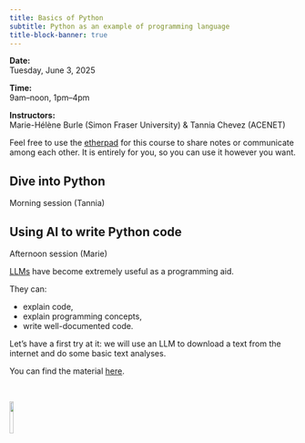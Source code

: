 ```yaml
---
title: Basics of Python
subtitle: Python as an example of programming language
title-block-banner: true
---
```


:::{.topdef}

**Date:** \
Tuesday, June 3, 2025

**Time:** \
9am–noon, 1pm–4pm

**Instructors:** \
Marie-Hélène Burle (Simon Fraser University) & Tannia Chevez (ACENET)

:::

:::{.note}

Feel free to use the [etherpad](https://etherpad.wikimedia.org/p/dhsi25) for this course to share notes or communicate among each other. It is entirely for you, so you can use it however you want.

:::

## Dive into Python

:::{.example}

Morning session (Tannia)

:::

## Using AI to write Python code

:::{.example}

Afternoon session (Marie)

:::

[LLMs](https://en.wikipedia.org/wiki/Large_language_model) have become extremely useful as a programming aid.

They can:

- explain code,
- explain programming concepts,
- write well-documented code.

Let's have a first try at it: we will use an LLM to download a text from the internet and do some basic text analyses.

You can find the material [here](https://mint.westdri.ca/python/top_llm).

<br>

![](/img/logo_dhsi.png){fig-alt="frontlogo" fig-align="center" width="12%"}
